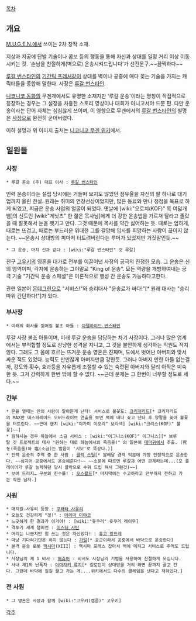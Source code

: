 [[목차]]
== 개요 ==
[[M.U.G.E.N.]]에서 쓰이는 2차 창작 소재.

지상과 저공에 단발 기술이나 콤보 등의 행동을 통해 자신과 상대를 일정 거리 이상 이동시키는 것. '손님을 친절하게(벽으로) 운송시켜드립니다'가 선전문구.~~끔찍하다~~

[[루갈 번스타인]]의 [[기간틱 프레셔]]같이 상대를 벽이나 공중에 매다 꽂는 기술을 가지는 캐릭터들을 종합해 말한다. 사장은 [[루갈 번스타인]].

[[니코니코 동화]]의 무겐계에서도 유명한 소재지만 '루갈 운송'이라는 명칭이 직접적으로 등장하는 경우는 그 설정을 차용한 스토리 영상이나 대회가 아니고서야 드문 편. 다만 운송이라는 단어 자체는 심심찮게 쓰이며, 이 영향으로 무겐에서의 [[루갈 번스타인]]의 별명은 [[사장]]으로 완전히 굳어버렸다.

이하 설명과 위 이미지 출처는 [http://www30.atwiki.jp/niconicomugen/pages/4191.html 니코니코 무겐 위키]에서.

== 일원들 ==
=== 사장 ===
 * 루갈 운송 (주) 대표 이사 : [[루갈 번스타인]]
인력 운송이라는 설립 당시에는 거들떠 보지도 않았던 점유율을 자신의 팔 하나로 대기업까지 올린 전설. 
원래는 취미의 연장선상이었지만, 많은 동료와 만나 정점을 목표로 하게 되었고, 지금은 운송 사업의 얼굴이 되었다.
옛날에 [wiki:"오로치(KOF)" 목 여덟개 뱀]의 신도인 [wiki:"게닛츠" 한 젊은 목사님]에게 더 강한 운송법을 가르쳐 달라고 졸랐을 때 잘못해서 눈을 뺏기고 만다. 그것 때문에 목사를 약간 싫어하는 듯.
때로는 엄하게, 때로는 뜨겁고, 때로는 부드러운 위대한 그를 갈망해 입사를 희망하는 사람이 끊이지 않는다.
~~운송시 상대방의 피마저 터트려버린다는 루머가 있었지만 거짓말인듯.~~

 * 그 운송, 마치 신과 같다 : [wiki:"루갈 번스타인" 갓 루갈]
친구 [[고우키]]의 영혼을 대가로 전부를 이끌어낸 사장의 궁극의 진정한 모습.
그 운송은 신의 영역이며, 각지에 운송하는 그야말로 "King of 운송".
모든 역량을 개방하여내는 궁극 기술 "기간틱 운송 스페셜"은 이론적으로 행성 간 운송도 가능하다고한다.

관련 일본어 [[몬데그린]]으로 "서비스!"와 승리대사 "운송료가 싸다!"[* 원래 대사는 "승리따위 간단하다!"]가 있다.

=== 부사장 ===
 * 미래의 회사를 짊어질 불초 아들 : [[아델하이드 번스타인]]
루갈 사장 불초 아들이며, 미래 루갈 운송을 담당하는 차기 사장이다.
그러나 많은 업계 에서는 부적합할 정도로 상냥한 성격을 지니고, 그 것을 불안하게 생각하는 직원도 적지 않다.
그래도 그 몸에 흐르는 뜨거운 운송 영혼은 진짜며, 도에서 벗어난 아버지와 맞서 싸운 적도 있었다. 능력도 만만찮게 아버지만큼 강한듯. 그러나 아버지 만한 아들 없는걸까, 강도와 횟수, 효과등을 자유롭게 조절할 수 있는 숙련된 아버지와 달리 아직은 미숙한 듯. 그저 강력하게 한번 밖에 할 수 없다. ~~근데 문제는 그 한번이 너무할 정도로 세다.~~

=== 간부 ===
 * 문을 열때는 안의 사람이 알아듣게 난타! 서비스로 불꽃도: [[크리저리드]][* 크리저리드의 MAX판 데스퍼레이드 오버드라이브 연출을 보면 벽에 내다 꽂고 난타 후 양팔을 꽂아 불꽃을 터트린다. ~~근데 왠지 [wiki:"야가미 이오리" 보라색] [wiki:"크리스(KOF)" 불꽃]~~]
 * 원하시는 경우 하늘에서 소금 서비스 : [wiki:"이그니스(KOF)" 이그니스][* 브루탈 갓 프로젝트의 대사 "원하는 대로 하늘에서의 죽음을!" 의 일본어 [[몬데그린/대전액션게임#s-2.3|대마귀]]에서 추출. (死を(죽음을)와 塩(소금)는 발음이 '시오'로 똑같다.)]
 * 인력 운송의 주역 중 한 사람 : [[클락 스틸]][* 쌀배달 경력 덕분에 가장 안정적으로 운송한다. ~~심지어 공중에서도 운송해준다!~~ ~~소문에 따르면 루갈과 어떤 관계라는데...(모 플레이어가 루갈 능욕하던 당시 클락으로 수위 드립 쳐서 그런것)~~]
 * 보여 드리지… 구분의 진수를! : [[오스왈드]][* 마지막에는 수고하라고 안부까지 전하고 가는 착한 남자.]
 
=== 사원 ===
 * 매지컬☆사유리 등장 : [[쿠라타 사유리]]
 * 오늘도 건강하게 "겟!" : [[아리마 미야코]]
 * 느긋하게 한 결과가 이거야! : [wiki:"윳쿠리" 윳쿠리 레이무]
 * 격투기 세계 챔피언 : [[미스터 사탄]]
 * 머리는 나쁘지만 힘 쓰는 것은 자신있다! : [[휴고 앙드레]]
 * 마냥 기다리기만은 하지 않는다 : [[가일]][* 공군이라서 공중에서 바닥으로 운송한다]
 * 본격 운송 로봇 [[맥시마]](XIII) : 맥시마 프래스 잡아서 벽에 메치고 서비스로 주먹도 드립니다.
 * 사장님의 제 1 비서 : [[매츄어]] : 비서도 사장님의 기법을 사용하여 친절하게 모십니다.
 * 사내 제1의 난폭자 : [[야마자키 류지]][* 길로틴이 상대방을 거의 화면 끝까지 끌고 간다. 그런데 바닥에 질질 끌고 가는 게....위키에서도 다수의 클레임을 낸다고 적혀있다.]


=== 전 사원 ===

 * 그 영혼은 사장과 함께 [wiki:"고우키(캡콤)" 고우키]


[[각주]]
